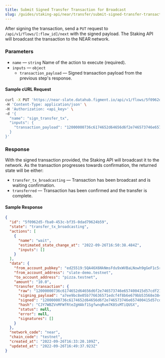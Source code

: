 ```yaml
---
title: Submit Signed Transfer Transaction for Broadcast
slug: /guides/staking-api/near/transfer/submit-signed-transfer-transaction
---
```


After signing the transaction, send a `PUT` request to `/api/v1/flows/[:flow_id]/next` with the signed payload. The Staking API will broadcast the transaction to the NEAR network.

### Parameters

- `name` &mdash; `string` Name of the action to execute (required).
- `inputs` &mdash; `object`
  - `transaction_payload` &mdash; Signed transaction payload from the previous step's response.

#### Sample cURL Request

```bash {5-8}
curl -X PUT 'https://near-slate.datahub.figment.io/api/v1/flows/5f0962d5-fba0-453c-bf35-0dad79624b59/next' \
-H 'Content-Type: application/json' \
-H 'Authorization: <api_key>' \
-d '{
  "name": "sign_transfer_tx",
  "inputs": {
    "transaction_payload": "12000000736c6174652d64656d6f2e746573746e657400415d57cdf21d28e35e0cfa864e895c18b4bc6a711642d38eb6762af81ec1cf3906cc1038fc5700000d00000070697a7a612e746573746e657490121aa419ea5a902edec74ac78626fd251b8466f4c637f3ded5f0898014448001000000030000004a48011416954508000000000000e7a0bf4947796c6c2962084dccd3c97fa1b78de1fab4765ab3d2cadf3e6c90b6290d5aae0a79b7c0a5bc31120210591135a7604fcc12ecc4b3b34d7513e73a0b"
  }
}'
```

### Response

With the signed transaction provided, the Staking API will broadcast it to the network. As the transaction progresses towards confirmation, the returned state will be either:

- `transfer_tx_broadcasting` &mdash; Transaction has been broadcast and is waiting confirmation.
- `transferred` &mdash; Transaction has been confirmed and the transfer is complete.

#### Sample Response

```json {3}
{
  "id": "5f0962d5-fba0-453c-bf35-0dad79624b59",
  "state": "transfer_tx_broadcasting",
  "actions": [
    {
      "name": "wait",
      "estimated_state_change_at": "2022-09-26T16:50:38.484Z",
      "inputs": []
    }
  ],
  "data": {
    "from_account_pubkey": "ed25519:5QA46X6NkNmsFdu9xWVBaLNowh9gGeF1c5r9u6NcxaLY",
    "from_account_address": "slate-demo.testnet",
    "to_account_address": "pizza.testnet",
    "amount": "10.0",
    "transfer_transaction": {
      "raw": "12000000736c6174652d64656d6f2e746573746e657400415d57cdf21d28e35e0cfa864e895c18b4bc6a711642d38eb6762af81ec1cf3906cc1038fc5700000d00000070697a7a612e746573746e657490121aa419ea5a902edec74ac78626fd251b8466f4c637f3ded5f0898014448001000000030000004a480114169545080000000000",
      "signing_payload": "a7ee9bc8e05b776636571edcf4f8b6e679bb53568e384f905f3e4f682eaebcfc",
      "signed": "12000000736c6174652d64656d6f2e746573746e657400415d57cdf21d28e35e0cfa864e895c18b4bc6a711642d38eb6762af81ec1cf3906cc1038fc5700000d00000070697a7a612e746573746e657490121aa419ea5a902edec74ac78626fd251b8466f4c637f3ded5f0898014448001000000030000004a48011416954508000000000000e7a0bf4947796c6c2962084dccd3c97fa1b78de1fab4765ab3d2cadf3e6c90b6290d5aae0a79b7c0a5bc31120210591135a7604fcc12ecc4b3b34d7513e73a0b",
      "hash": "CJY7WBZVnMFWfRteZgHAkf1SgfwnqRvm7K8SsMTiQUSX",
      "status": null,
      "error": null,
      "signatures": []
    }
  },
  "network_code": "near",
  "chain_code": "testnet",
  "created_at": "2022-09-26T16:33:20.109Z",
  "updated_at": "2022-09-26T16:49:37.923Z"
}
```
